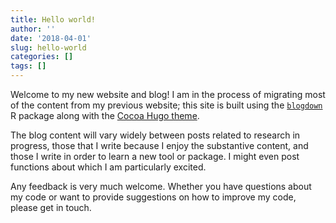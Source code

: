 ```yaml
---
title: Hello world!
author: ''
date: '2018-04-01'
slug: hello-world
categories: []
tags: []
---
```

 
 Welcome to my new website and blog! I am in the process of migrating most of the content from my previous website; this site is built using the [`blogdown`](https://bookdown.org/yihui/blogdown/) R package along with the [Cocoa Hugo theme](https://github.com/nishanths/cocoa-hugo-theme).
 
 The blog content will vary widely between posts related to research in progress, those that I write because I enjoy the substantive content, and those I write in order to learn a new tool or package. I might even post functions about which I am particularly excited.
 
 Any feedback is very much welcome. Whether you have questions about my code or want to provide suggestions on how to improve my code, please get in touch.

